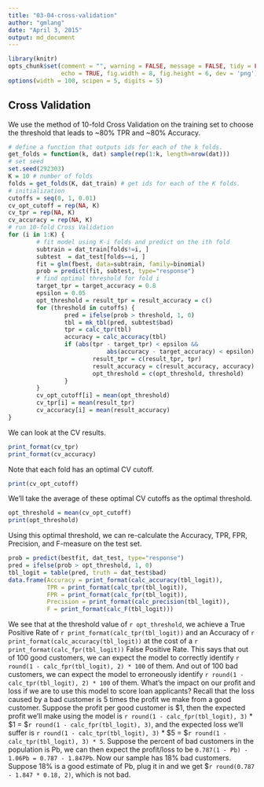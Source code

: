 ```yaml
---
title: "03-04-cross-validation"
author: "gmlang"
date: "April 3, 2015"
output: md_document
---
```


```r
library(knitr)
opts_chunk$set(comment = "", warning = FALSE, message = FALSE, tidy = FALSE,
               echo = TRUE, fig.width = 8, fig.height = 6, dev = 'png')
options(width = 100, scipen = 5, digits = 5)
```

## Cross Validation

We use the method of 10-fold Cross Validation on the training set to choose the threshold that leads to ~80% TPR and ~80% Accuracy.

```r
# define a function that outputs ids for each of the k folds.
get_folds = function(k, dat) sample(rep(1:k, length=nrow(dat)))
# set seed
set.seed(292303)
K = 10 # number of folds
folds = get_folds(K, dat_train) # get ids for each of the K folds.
# initialization
cutoffs = seq(0, 1, 0.01)
cv_opt_cutoff = rep(NA, K)
cv_tpr = rep(NA, K)
cv_accuracy = rep(NA, K)
# run 10-fold Cross Validation
for (i in 1:K) {
        # fit model using K-i folds and predict on the ith fold
        subtrain = dat_train[folds!=i, ]
        subtest  = dat_test[folds==i, ]
        fit = glm(fbest, data=subtrain, family=binomial)
        prob = predict(fit, subtest, type="response")
        # find optimal threshold for fold i
        target_tpr = target_accuracy = 0.8
        epsilon = 0.05
        opt_threshold = result_tpr = result_accuracy = c()
        for (threshold in cutoffs) {
                pred = ifelse(prob > threshold, 1, 0)
                tbl = mk_tbl(pred, subtest$bad)
                tpr = calc_tpr(tbl)
                accuracy = calc_accuracy(tbl)
                if (abs(tpr - target_tpr) < epsilon && 
                            abs(accuracy - target_accuracy) < epsilon) { 
                        result_tpr = c(result_tpr, tpr)
                        result_accuracy = c(result_accuracy, accuracy)
                        opt_threshold = c(opt_threshold, threshold)
                }
        }
        cv_opt_cutoff[i] = mean(opt_threshold)
        cv_tpr[i] = mean(result_tpr)
        cv_accuracy[i] = mean(result_accuracy)
}
```

We can look at the CV results.

```r
print_format(cv_tpr)
print_format(cv_accuracy)
```

Note that each fold has an optimal CV cutoff. 

```r
print(cv_opt_cutoff)
```

We'll take the average of these optimal CV cutoffs as the optimal threshold.

```r
opt_threshold = mean(cv_opt_cutoff)
print(opt_threshold)
```

Using this optimal threshold, we can re-calculate the Accuracy, TPR, FPR, Precision, and F-measure on the test set.

```r
prob = predict(bestfit, dat_test, type="response")
pred = ifelse(prob > opt_threshold, 1, 0)
tbl_logit = table(pred, truth = dat_test$bad)
data.frame(Accuracy = print_format(calc_accuracy(tbl_logit)),
           TPR = print_format(calc_tpr(tbl_logit)),
           FPR = print_format(calc_fpr(tbl_logit)),
           Precision = print_format(calc_precision(tbl_logit)),
           F = print_format(calc_F(tbl_logit)))
```

We see that at the threshold value of `r opt_threshold`, we achieve a True Positive Rate of `r print_format(calc_tpr(tbl_logit))` and an Accuracy of `r print_format(calc_accuracy(tbl_logit))` at the cost of a `r print_format(calc_fpr(tbl_logit))` False Positive Rate. This says that out of 100 good customers, we can expect the model to correctly identify `r round(1 - calc_fpr(tbl_logit), 2) * 100` of them. And out of 100 bad customers, we can expect the model to erroneously identify `r round(1 - calc_tpr(tbl_logit), 2) * 100` of them. What's the impact on our profit and loss if we are to use this model to score loan applicants? Recall that the loss caused by a bad customer is 5 times the profit we make from a good customer. Suppose the profit per good customer is $1, then the expected profit we'll make using the model is `r round(1 - calc_fpr(tbl_logit), 3)` * $1 = $`r round(1 - calc_fpr(tbl_logit), 3)`, and the expected loss we'll suffer is `r round(1 - calc_tpr(tbl_logit), 3)` * $5 = $`r round(1 - calc_tpr(tbl_logit), 3) * 5`. Suppose the percent of bad customers in the population is Pb, we can then expect the profit/loss to be `0.787(1 - Pb) - 1.06Pb = 0.787 - 1.847Pb`. Now our sample has 18% bad customers. Suppose 18% is a good estimate of Pb, plug it in and we get $`r round(0.787 - 1.847 * 0.18, 2)`, which is not bad.